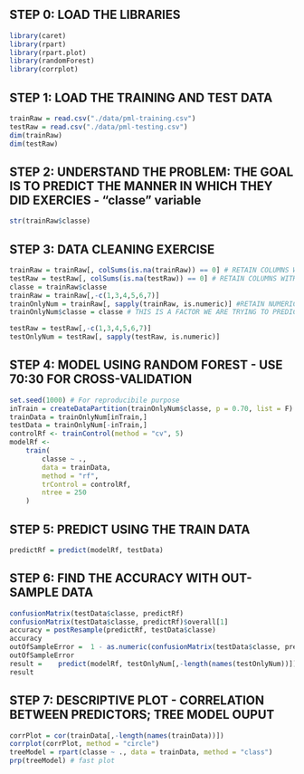 
## STEP 0: LOAD THE LIBRARIES
```r
library(caret)
library(rpart)
library(rpart.plot)
library(randomForest)
library(corrplot)
```

## STEP 1: LOAD THE TRAINING AND TEST DATA
```r
trainRaw = read.csv("./data/pml-training.csv")
testRaw = read.csv("./data/pml-testing.csv")
dim(trainRaw)
dim(testRaw)
```

## STEP 2: UNDERSTAND THE PROBLEM: THE GOAL IS TO PREDICT THE MANNER IN WHICH THEY DID EXERCIES - "classe" variable
```r
str(trainRaw$classe)
```

## STEP 3: DATA CLEANING EXERCISE
```r
trainRaw = trainRaw[, colSums(is.na(trainRaw)) == 0] # RETAIN COLUMNS WITHOUT NAs
testRaw = testRaw[, colSums(is.na(testRaw)) == 0] # RETAIN COLUMNS WITHOUT NAs
classe = trainRaw$classe
trainRaw = trainRaw[,-c(1,3,4,5,6,7)]
trainOnlyNum = trainRaw[, sapply(trainRaw, is.numeric)] #RETAIN NUMERIC COLUMNS
trainOnlyNum$classe = classe # THIS IS A FACTOR WE ARE TRYING TO PREDICT

testRaw = testRaw[,-c(1,3,4,5,6,7)]
testOnlyNum = testRaw[, sapply(testRaw, is.numeric)]
```

## STEP 4: MODEL USING RANDOM FOREST - USE 70:30 FOR CROSS-VALIDATION
```r
set.seed(1000) # For reproducibile purpose
inTrain = createDataPartition(trainOnlyNum$classe, p = 0.70, list = F)
trainData = trainOnlyNum[inTrain,]
testData = trainOnlyNum[-inTrain,]
controlRf <- trainControl(method = "cv", 5)
modelRf <-
	train(
		classe ~ .,
		data = trainData,
		method = "rf",
		trControl = controlRf,
		ntree = 250
	)

```

## STEP 5: PREDICT USING THE TRAIN DATA
```r
predictRf = predict(modelRf, testData)
```

## STEP 6: FIND THE ACCURACY WITH OUT-SAMPLE DATA
```r
confusionMatrix(testData$classe, predictRf)
confusionMatrix(testData$classe, predictRf)$overall[1]
accuracy = postResample(predictRf, testData$classe)
accuracy
outOfSampleError =	1 - as.numeric(confusionMatrix(testData$classe, predictRf)$overall[1])
outOfSampleError
result =	predict(modelRf, testOnlyNum[,-length(names(testOnlyNum))])
result
```

## STEP 7: DESCRIPTIVE PLOT - CORRELATION BETWEEN PREDICTORS; TREE MODEL OUPUT
```r
corrPlot = cor(trainData[,-length(names(trainData))])
corrplot(corrPlot, method = "circle")
treeModel = rpart(classe ~ ., data = trainData, method = "class")
prp(treeModel) # fast plot
```
